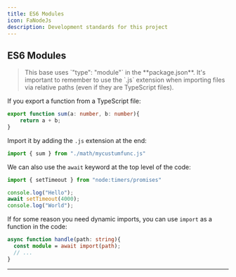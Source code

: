 ```yaml
---
title: ES6 Modules
icon: FaNodeJs
description: Development standards for this project
---
```


## ES6 Modules

<Blockquote color="warn" icon={icons.warn}>
  This base uses `"type": "module"` in the **package.json**. It's important to remember to use the `.js` extension when importing files via relative paths (even if they are TypeScript files).
</Blockquote>

If you export a function from a TypeScript file:
```ts title="src/functions/math/mycustumfunc.ts"
export function sum(a: number, b: number){
    return a + b;
}
```
<span>Import it by adding the `.js` extension at the end:</span>
```ts title="src/functions/index.ts"
import { sum } from "./math/mycustumfunc.js"
```

We can also use the `await` keyword at the top level of the code:

```ts title="hello.ts"
import { setTimeout } from "node:timers/promises"

console.log("Hello");
await setTimeout(4000);
console.log("World");
```

If for some reason you need dynamic imports, you can use `import` as a function in the code:

```ts title="handler.ts"
async function handle(path: string){
  const module = await import(path);
  // ...
}
```
---